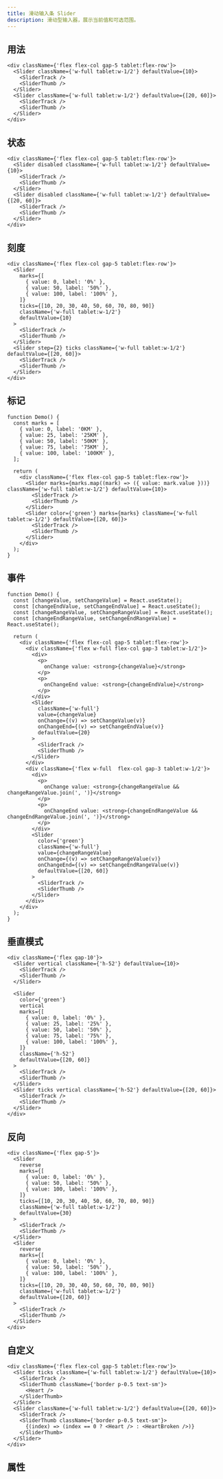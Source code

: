 ```yaml
---
title: 滑动输入条 Slider
description: 滑动型输入器，展示当前值和可选范围。
---
```


## 用法

```tsx preview editable
<div className={'flex flex-col gap-5 tablet:flex-row'}>
  <Slider className={'w-full tablet:w-1/2'} defaultValue={10}>
    <SliderTrack />
    <SliderThumb />
  </Slider>
  <Slider className={'w-full tablet:w-1/2'} defaultValue={[20, 60]}>
    <SliderTrack />
    <SliderThumb />
  </Slider>
</div>
```

## 状态

```tsx preview editable
<div className={'flex flex-col gap-5 tablet:flex-row'}>
  <Slider disabled className={'w-full tablet:w-1/2'} defaultValue={10}>
    <SliderTrack />
    <SliderThumb />
  </Slider>
  <Slider disabled className={'w-full tablet:w-1/2'} defaultValue={[20, 60]}>
    <SliderTrack />
    <SliderThumb />
  </Slider>
</div>
```

## 刻度

```tsx preview editable
<div className={'flex flex-col gap-5 tablet:flex-row'}>
  <Slider
    marks={[
      { value: 0, label: '0%' },
      { value: 50, label: '50%' },
      { value: 100, label: '100%' },
    ]}
    ticks={[10, 20, 30, 40, 50, 60, 70, 80, 90]}
    className={'w-full tablet:w-1/2'}
    defaultValue={10}
  >
    <SliderTrack />
    <SliderThumb />
  </Slider>
  <Slider step={2} ticks className={'w-full tablet:w-1/2'} defaultValue={[20, 60]}>
    <SliderTrack />
    <SliderThumb />
  </Slider>
</div>
```

## 标记

```tsx preview editable
function Demo() {
  const marks = [
    { value: 0, label: '0KM' },
    { value: 25, label: '25KM' },
    { value: 50, label: '50KM' },
    { value: 75, label: '75KM' },
    { value: 100, label: '100KM' },
  ];

  return (
    <div className={'flex flex-col gap-5 tablet:flex-row'}>
      <Slider marks={marks.map((mark) => ({ value: mark.value }))} className={'w-full tablet:w-1/2'} defaultValue={10}>
        <SliderTrack />
        <SliderThumb />
      </Slider>
      <Slider color={'green'} marks={marks} className={'w-full tablet:w-1/2'} defaultValue={[20, 60]}>
        <SliderTrack />
        <SliderThumb />
      </Slider>
    </div>
  );
}
```

## 事件

```tsx preview editable
function Demo() {
  const [changeValue, setChangeValue] = React.useState();
  const [changeEndValue, setChangeEndValue] = React.useState();
  const [changeRangeValue, setChangeRangeValue] = React.useState();
  const [changeEndRangeValue, setChangeEndRangeValue] = React.useState();

  return (
    <div className={'flex flex-col gap-5 tablet:flex-row'}>
      <div className={'flex w-full flex-col gap-3 tablet:w-1/2'}>
        <div>
          <p>
            onChange value: <strong>{changeValue}</strong>
          </p>
          <p>
            onChangeEnd value: <strong>{changeEndValue}</strong>
          </p>
        </div>
        <Slider
          className={'w-full'}
          value={changeValue}
          onChange={(v) => setChangeValue(v)}
          onChangeEnd={(v) => setChangeEndValue(v)}
          defaultValue={20}
        >
          <SliderTrack />
          <SliderThumb />
        </Slider>
      </div>
      <div className={'flex w-full  flex-col gap-3 tablet:w-1/2'}>
        <div>
          <p>
            onChange value: <strong>{changeRangeValue && changeRangeValue.join(', ')}</strong>
          </p>
          <p>
            onChangeEnd value: <strong>{changeEndRangeValue && changeEndRangeValue.join(', ')}</strong>
          </p>
        </div>
        <Slider
          color={'green'}
          className={'w-full'}
          value={changeRangeValue}
          onChange={(v) => setChangeRangeValue(v)}
          onChangeEnd={(v) => setChangeEndRangeValue(v)}
          defaultValue={[20, 60]}
        >
          <SliderTrack />
          <SliderThumb />
        </Slider>
      </div>
    </div>
  );
}
```

## 垂直模式

```tsx preview editable
<div className={'flex gap-10'}>
  <Slider vertical className={'h-52'} defaultValue={10}>
    <SliderTrack />
    <SliderThumb />
  </Slider>

  <Slider
    color={'green'}
    vertical
    marks={[
      { value: 0, label: '0%' },
      { value: 25, label: '25%' },
      { value: 50, label: '50%' },
      { value: 75, label: '75%' },
      { value: 100, label: '100%' },
    ]}
    className={'h-52'}
    defaultValue={[20, 60]}
  >
    <SliderTrack />
    <SliderThumb />
  </Slider>
  <Slider ticks vertical className={'h-52'} defaultValue={[20, 60]}>
    <SliderTrack />
    <SliderThumb />
  </Slider>
</div>
```

## 反向

```tsx preview editable
<div className={'flex gap-5'}>
  <Slider
    reverse
    marks={[
      { value: 0, label: '0%' },
      { value: 50, label: '50%' },
      { value: 100, label: '100%' },
    ]}
    ticks={[10, 20, 30, 40, 50, 60, 70, 80, 90]}
    className={'w-full tablet:w-1/2'}
    defaultValue={30}
  >
    <SliderTrack />
    <SliderThumb />
  </Slider>
  <Slider
    reverse
    marks={[
      { value: 0, label: '0%' },
      { value: 50, label: '50%' },
      { value: 100, label: '100%' },
    ]}
    ticks={[10, 20, 30, 40, 50, 60, 70, 80, 90]}
    className={'w-full tablet:w-1/2'}
    defaultValue={[20, 60]}
  >
    <SliderTrack />
    <SliderThumb />
  </Slider>
</div>
```

## 自定义

```tsx preview editable
<div className={'flex flex-col gap-5 tablet:flex-row'}>
  <Slider ticks className={'w-full tablet:w-1/2'} defaultValue={10}>
    <SliderTrack />
    <SliderThumb className={'border p-0.5 text-sm'}>
      <Heart />
    </SliderThumb>
  </Slider>
  <Slider className={'w-full tablet:w-1/2'} defaultValue={[20, 60]}>
    <SliderTrack />
    <SliderThumb className={'border p-0.5 text-sm'}>
      {(index) => (index == 0 ? <Heart /> : <HeartBroken />)}
    </SliderThumb>
  </Slider>
</div>
```

## 属性

<PropsTable componentName="Slider" />
